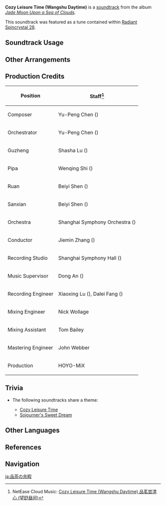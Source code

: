 {{Soundtrack Infobox
|image          = Jade Moon Upon a Sea of Clouds.png
|album          = Jade Moon Upon a Sea of Clouds
|disc           = 1
|number         = 11
|featured       =
|featured2      =
|featured3      =
|featured_disc  =
|featured_disc2 =
|featured_disc3 =
|youtube_id     = dz4Qlso55MU
|spotify_id     = 3Xbcn0kbIWMPfKNigBJf61
|previous       = Treasury From the Northland
|next           = Sojourner's Sweet Dream
}}
'''Cozy Leisure Time (Wangshu Daytime)''' is a [[soundtrack]] from the album ''[[Jade Moon Upon a Sea of Clouds]]''.

This soundtrack was featured as a tune contained within [[Radiant Spincrystal 28]].

==Soundtrack Usage==
{{Soundtrack Usage
|location = Wangshu Inn//day, sunny
|teapot   = 28
}}

==Other Arrangements==
{{Files by Category Gallery|Media Using an Unreleased Arrangement of Cozy Leisure Time Soundtrack}}

==Production Credits==
{| class="wikitable"
! Position
! Staff<ref>NetEase Cloud Music: [https://music.163.com/#/song?id=1492275685 Cozy Leisure Time (Wangshu Daytime) 品茗尝清心 (望舒昼间)]</ref>
|-
! Composer
| Yu-Peng Chen ({{zh|陈致逸}})
|-
! Orchestrator
| Yu-Peng Chen ({{zh|陈致逸}})
|-
! Guzheng
| Shasha Lu ({{zh|陆莎莎}})
|-
! Pipa
| Wenqing Shi ({{zh|施文卿}})
|-
! Ruan
| Beiyi Shen ({{zh|沈贝怡}})
|-
! Sanxian
| Beiyi Shen ({{zh|沈贝怡}})
|-
! Orchestra
| Shanghai Symphony Orchestra ({{zh|上海交响乐团}})
|-
! Conductor
| Jiemin Zhang ({{zh|张洁敏}})
|-
! Recording Studio
| Shanghai Symphony Hall ({{zh|上海交响乐团音乐厅}})
|-
! Music Supervisor
| Dong An ({{zh|安栋}})
|-
! Recording Engineer
| Xiaoxing Lu ({{zh|陆晓幸}}), Dalei Fang ({{zh|房大磊}})
|-
! Mixing Engineer
| Nick Wollage
|-
! Mixing Assistant
| Tom Bailey
|-
! Mastering Engineer
| John Webber
|-
! Production
| HOYO-MiX
|}

==Trivia==
* <section begin="WangshuTheme" />The following soundtracks share a theme:
** [[Cozy Leisure Time]]
** [[Sojourner's Sweet Dream]]<section end="WangshuTheme" />

==Other Languages==
{{Other Languages
|en      = Cozy Leisure Time (Wangshu Daytime)
|zhs     = 品茗尝清心 (望舒昼间)
|zhs_rm  = Pǐnmíng Cháng Qīngxīn (Wàngshū Zhòujiān)
|zht     = 品茗嘗清心(望舒晝間)
|zht_rm  = Pǐnmíng Cháng Qīngxīn (Wàngshū Zhòujiān)
|zh_tl   = Sipping Tea, Tasting [[Qingxin]] (Wangshu Daytime)
|ja      = 品茶の余暇（望舒昼間）
|ja_rm   = Hincha no Yoka (Boujo Hiruma)
|ja_tl   = Leisurely Time of Tea Sampling (Wangshu Daytime)
|ko      = Cozy Leisure Time (Wangshu Daytime)<ref name="RS6">{{Ref/Item|Radiant Spincrystal 28|note=Korean, Spanish, French, Russian, Thai, Vietnamese, German, Indonesian, Portuguese, Turkish}}</ref>
|es      = Cozy Leisure Time<ref name="RS6" />
|fr      = Cozy Leisure Time<ref name="RS6" />
|ru      = Cozy Leisure Time<ref name="RS6" />
|th      = Cozy Leisure Time<ref name="RS6" />
|vi      = {{tt|Thưởng Trà|賞茶}} {{tt|Tâm|心}} {{tt|An Lạc|安樂}}<ref name="RS6" />
|vi_tl   = 
|de      = Cozy Leisure Time<ref name="RS6" />
|id      = Cozy Leisure Time<ref name="RS6" />
|pt      = Cozy Leisure Time<ref name="RS6" />
|tr      = Cozy Leisure Time<ref name="RS6" />
}}

==References==
{{Reflist}}

==Navigation==
{{Soundtrack Navbox|Jade Moon Upon a Sea of Clouds}}

[[ja:品茶の余暇]]